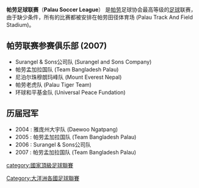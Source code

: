 '''帕劳足球联赛'''（'''Palau Soccer League'''） 是[[帕劳|帕劳]]足球协会最高等级的[[足球|足球]]联赛，由于缺少条件，所有的比赛都被安排在帕劳田径体育场 (Palau Track And Field Stadium)。

== 帕劳联赛参赛俱乐部 (2007) ==
*Surangel & Sons公司队 (Surangel and Sons Company)
*帕劳孟加拉国队 (Team Bangladesh Palau)
*尼泊尔珠穆朗玛峰队 (Mount Everest Nepal)
*帕劳老虎队 (Palau Tiger Team)
*环球和平基金队 (Universal Peace Fundation)

==历届冠军==
*2004 : 雅庞州大宇队 (Daewoo Ngatpang)
*2005 : 帕劳孟加拉国队 (Team Bangladesh Palau)
*2006 : Surangel & Sons公司队
*2007 : 帕劳孟加拉国队 (Team Bangladesh Palau)


{{OFC leagues}}

[[category:國家頂級足球聯賽|category:國家頂級足球聯賽]]
[[Category:大洋洲各國足球聯賽|Category:大洋洲各國足球聯賽]]